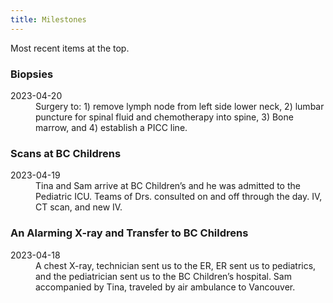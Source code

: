 ```yaml
---
title: Milestones
---
```


Most recent items at the top.

:::{.timeline}




:::{.tl_container .tl_left}
:::{.tl_content}
### Biopsies 

2023-04-20
: Surgery to: 1) remove lymph node from left side lower neck, 2) lumbar puncture for spinal fluid and chemotherapy into spine, 3) Bone marrow, and 4) establish a PICC line.
:::
:::






:::{.tl_container .tl_right}
:::{.tl_content}
### Scans at BC Childrens 

2023-04-19
:  Tina and Sam arrive at BC Children's and he was admitted to the Pediatric ICU. Teams of Drs. consulted on and off through the day. IV, CT scan, and new IV.

<!-- Location: Peds ICU (Frog pod 201) -->
:::
:::









:::{.tl_container .tl_left}
:::{.tl_content}
### An Alarming X-ray and Transfer to BC Childrens

2023-04-18
: A chest X-ray, technician sent us to the ER, ER sent us to pediatrics, and the pediatrician sent us to the BC Children's hospital. Sam accompanied by Tina, traveled by air ambulance to Vancouver.

:::
:::



:::



